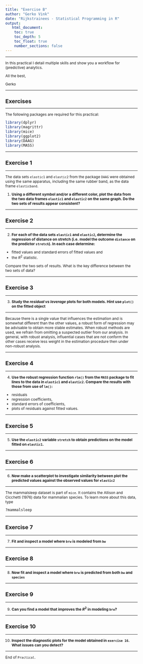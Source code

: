 ```yaml
---
title: "Exercise B"
author: "Gerko Vink"
date: "Rijkstrainees - Statistical Programming in R"
output: 
   html_document:
    toc: true
    toc_depth: 5
    toc_float: true
    number_sections: false
---
```

  
<style type="text/css">
  
body{ /* Normal  */
  font-size: 12px;
  }
td {  /* Table  */
  font-size: 12px;
}
h1.title {
  font-size: 18px;
  color: DarkBlue;
}
h1 { /* Header 1 */
  font-size: 18px;
}
h2 { /* Header 2 */
  font-size: 18px;
}
h3 { /* Header 3 */
  font-size: 18px;
}
code.r{ /* Code block */
  font-size: 12px;
}
pre { /* Code block - determines code spacing between lines */
  font-size: 14px;
}
</style>
  
---

In this practical I detail multiple skills and show you a workflow for (predictive) analytics. 

All the best, 

Gerko

---

# Exercises

---

The following packages are required for this practical:
```r
library(dplyr)
library(magrittr)
library(mice)
library(ggplot2)
library(DAAG)
library(MASS)
```

---

## Exercise 1

---

The data sets `elastic1` and `elastic2` from the package `DAAG` were obtained
using the same apparatus, including the same rubber band, as the data frame
`elasticband`. 

1. **Using a different symbol and/or a different color, plot the data
from the two data frames `elastic1` and `elastic2` on the same graph. Do the two
sets of results appear consistent?**

---

## Exercise 2

---

2. **For each of the data sets `elastic1` and `elastic2`, determine the regression of distance on stretch (i.e. model the outcome `distance` on the predictor `stretch`). In each case determine:**

- fitted values and standard errors of fitted values and
- the $R^2$ statistic.

Compare the two sets of results. What is the key difference between the two sets
of data?

---

## Exercise 3

---

3. **Study the *residual vs leverage* plots for both models. Hint use `plot()` on the fitted object**

---

Because there is a single value that influences the estimation and is somewhat different than the other values, a robust form of regression may be advisable to obtain more stable estimates. When robust methods are used, we refrain from omitting a suspected outlier from our analysis. In general, with robust analysis, influential cases that are not conform the other cases receive less weight in the estimation procedure then under non-robust analysis.

---

## Exercise 4

---

4. **Use the robust regression function `rlm()` from the `MASS` package to fit lines to the data in `elastic1` and `elastic2`. Compare the results with those from use of `lm()`:**

- residuals
- regression coefficients, 
- standard errors of coefficients, 
- plots of residuals against fitted values.

---

## Exercise 5

---

5. **Use the `elastic2` variable `stretch` to obtain predictions on the model fitted on `elastic1`.**

---

## Exercise 6

---

6. **Now make a scatterplot to investigate similarity between plot the predicted values against the observed values for `elastic2`**

---

The mammalsleep dataset is part of `mice`. It contains the Allison and Cicchetti (1976) data for mammalian species. To learn more about this data, type
```r
?mammalsleep
```

--- 

## Exercise 7

---

7. **Fit and inspect a model where `brw` is modeled from `bw`**

---

## Exercise 8

---

8. **Now fit and inspect a model where `brw` is predicted from both `bw` and `species`**

---

## Exercise 9

---

9. **Can you find a model that improves the $R^2$ in modeling `brw`?**

---

## Exercise 10

---

10. **Inspect the diagnostic plots for the model obtained in `exercise 16`. What issues can you detect?**

---

End of `Practical`. 
